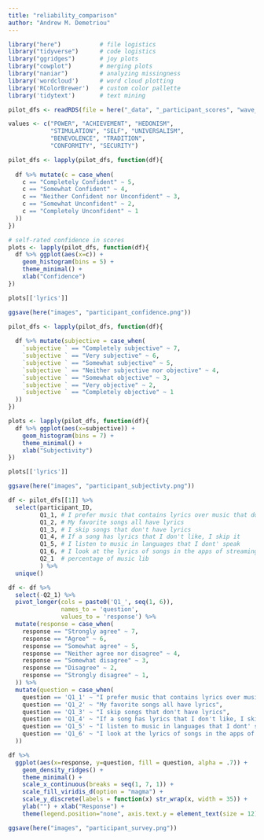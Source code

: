 ```yaml
---
title: "reliability_comparison"
author: "Andrew M. Demetriou"
---
```


```r
library("here")           # file logistics
library("tidyverse")      # code logistics
library("ggridges")       # joy plots
library("cowplot")        # merging plots
library("naniar")         # analyzing missingness
library('wordcloud')      # word cloud plotting
library('RColorBrewer')   # custom color pallette
library('tidytext')       # text mining

pilot_dfs <- readRDS(file = here("_data", "_participant_scores", "wave_2", "pilot_2_dfs.RDS"))

values <- c("POWER", "ACHIEVEMENT", "HEDONISM",  
            "STIMULATION", "SELF", "UNIVERSALISM", 
            "BENEVOLENCE", "TRADITION",  
            "CONFORMITY", "SECURITY")
```

```r
pilot_dfs <- lapply(pilot_dfs, function(df){
  
  df %>% mutate(c = case_when(
    c == "Completely Confident" ~ 5, 
    c == "Somewhat Confident" ~ 4, 
    c == "Neither Confident nor Unconfident" ~ 3, 
    c == "Somewhat Unconfident" ~ 2, 
    c == "Completely Unconfident" ~ 1
  ))
})
```

```r
# self-rated confidence in scores
plots <- lapply(pilot_dfs, function(df){
  df %>% ggplot(aes(x=c)) +
    geom_histogram(bins = 5) +
    theme_minimal() +
    xlab("Confidence")
})

plots[['lyrics']]

ggsave(here("images", "participant_confidence.png"))
```

```r
pilot_dfs <- lapply(pilot_dfs, function(df){
  
  df %>% mutate(subjective = case_when(
    `subjective ` == "Completely subjective" ~ 7, 
    `subjective ` == "Very subjective" ~ 6, 
    `subjective ` == "Somewhat subjective" ~ 5, 
    `subjective ` == "Neither subjective nor objective" ~ 4, 
    `subjective ` == "Somewhat objective" ~ 3, 
    `subjective ` == "Very objective" ~ 2, 
    `subjective ` == "Completely objective" ~ 1
  ))
})
```

```r
plots <- lapply(pilot_dfs, function(df){
  df %>% ggplot(aes(x=subjective)) +
    geom_histogram(bins = 7) +
    theme_minimal() +
    xlab("Subjectivity")
})

plots[['lyrics']]

ggsave(here("images", "participant_subjectivty.png"))
```






```r
df <- pilot_dfs[[1]] %>% 
  select(participant_ID, 
         Q1_1, # I prefer music that contains lyrics over music that does not
         Q1_2, # My favorite songs all have lyrics
         Q1_3, # I skip songs that don't have lyrics
         Q1_4, # If a song has lyrics that I don't like, I skip it
         Q1_5, # I listen to music in languages that I dont' speak
         Q1_6, # I look at the lyrics of songs in the apps of streaming services that I use
         Q2_1  # percentage of music lib
         ) %>%
  unique()
```

```r
df <- df %>% 
  select(-Q2_1) %>%
  pivot_longer(cols = paste0('Q1_', seq(1, 6)), 
               names_to = 'question', 
               values_to = 'response') %>%
  mutate(response = case_when(
    response == "Strongly agree" ~ 7, 
    response == "Agree" ~ 6, 
    response == "Somewhat agree" ~ 5, 
    response == "Neither agree nor disagree" ~ 4, 
    response == "Somewhat disagree" ~ 3, 
    response == "Disagree" ~ 2, 
    response == "Strongly disagree" ~ 1, 
  )) %>%
  mutate(question = case_when(
    question == 'Q1_1' ~ "I prefer music that contains lyrics over music that does not", 
    question == 'Q1_2' ~ "My favorite songs all have lyrics", 
    question == 'Q1_3' ~ "I skip songs that don't have lyrics", 
    question == 'Q1_4' ~ "If a song has lyrics that I don't like, I skip it", 
    question == 'Q1_5' ~ "I listen to music in languages that I dont' speak",
    question == 'Q1_6' ~ "I look at the lyrics of songs in the apps of streaming services that I use"
  ))
```

```r
df %>%
  ggplot(aes(x=response, y=question, fill = question, alpha = .7)) +
    geom_density_ridges() +
    theme_minimal() +
    scale_x_continuous(breaks = seq(1, 7, 1)) +
    scale_fill_viridis_d(option = "magma") +
    scale_y_discrete(labels = function(x) str_wrap(x, width = 35)) +
    ylab("") + xlab("Response") +
    theme(legend.position="none", axis.text.y = element_text(size = 12))

ggsave(here("images", "participant_survey.png"))
```
